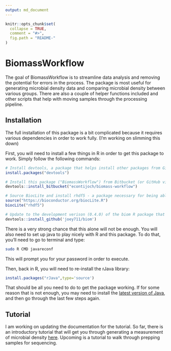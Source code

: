 ```yaml
---
output: md_document
---
```


<!-- README.md is generated from README.Rmd. Please edit that file -->

```r
knitr::opts_chunk$set(
  collapse = TRUE,
  comment = "#>",
  fig.path = "README-"
)
```

# BiomassWorkflow

The goal of BiomassWorkflow is to streamline data analysis and removing the potential for errors in the process. The package is most useful for generating microbial density data and comparing microbial density between various groups. There are also a couple of helper functions included and other scripts that help with moving samples through the processing pipeline.

## Installation

The full installation of this package is a bit complicated because it requires various dependencies in order to work fully. (I'm working on slimming this down)

First, you will need to install a few things in R in order to get this package to work. Simply follow the following commands:
```r
# Install devtools, a package that helps install other packages from GitHub/Bitbucket
install.packages("devtools")

# Install this package ("BiomassWorkflow") from Bitbucket (or GitHub via devtools::install_github('econtijoch/Biomass-Workflow') )
devtools::install_bitbucket("econtijoch/biomass-workflow")  

# Source BiocLite and install rhdf5 - a package necessary for being able to read hdf5-formatted .biom tables
source("https://bioconductor.org/biocLite.R")
biocLite("rhdf5")

# Update to the development verison (0.4.0) of the biom R package that can accept hdf5 .biom files
devtools::install_github('joey711/biom')
```

There is a very strong chance that this alone will not be enough. You will also need to set up java to play nicely with R and this package. To do that, you'll need to go to terminal and type:
```sh
sudo R CMD javareconf
```
This will prompt you for your password in order to execute.

Then, back in R, you will need to re-install the rJava library:
```r
install.packages("rJava",type='source')
```

That should be all you need to do to get the package working. If for some reason that is not enough, you may need to install the [latest version of Java](https://www.java.com/en/download/manual.jsp), and then go through the last few steps again.

## Tutorial

I am working on updating the documentation for the tutorial. So far, there is an introductory tutorial that will get you through generating a measurement of microbial density [here](http://eduardocontijoch.com/Projects/Biomass-Workflow/Vignettes/tutorial.html). Upcoming is a tutorial to walk through prepping samples for sequencing.

